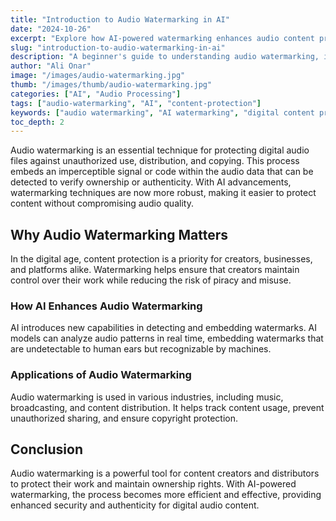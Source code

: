 ```yaml
---
title: "Introduction to Audio Watermarking in AI"
date: "2024-10-26"
excerpt: "Explore how AI-powered watermarking enhances audio content protection and authenticity."
slug: "introduction-to-audio-watermarking-in-ai"
description: "A beginner's guide to understanding audio watermarking, its importance, and how AI can improve its effectiveness."
author: "Ali Onar"
image: "/images/audio-watermarking.jpg"
thumb: "/images/thumb/audio-watermarking.jpg"
categories: ["AI", "Audio Processing"]
tags: ["audio-watermarking", "AI", "content-protection"]
keywords: ["audio watermarking", "AI watermarking", "digital content protection", "audio security"]
toc_depth: 2
---
```


Audio watermarking is an essential technique for protecting digital audio files against unauthorized use, distribution, and copying. This process embeds an imperceptible signal or code within the audio data that can be detected to verify ownership or authenticity. With AI advancements, watermarking techniques are now more robust, making it easier to protect content without compromising audio quality.

## Why Audio Watermarking Matters

In the digital age, content protection is a priority for creators, businesses, and platforms alike. Watermarking helps ensure that creators maintain control over their work while reducing the risk of piracy and misuse.

### How AI Enhances Audio Watermarking

AI introduces new capabilities in detecting and embedding watermarks. AI models can analyze audio patterns in real time, embedding watermarks that are undetectable to human ears but recognizable by machines.

### Applications of Audio Watermarking

Audio watermarking is used in various industries, including music, broadcasting, and content distribution. It helps track content usage, prevent unauthorized sharing, and ensure copyright protection.

## Conclusion

Audio watermarking is a powerful tool for content creators and distributors to protect their work and maintain ownership rights. With AI-powered watermarking, the process becomes more efficient and effective, providing enhanced security and authenticity for digital audio content.


